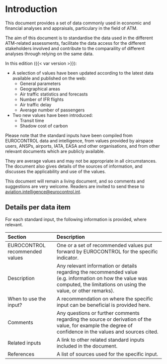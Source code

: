 # Introduction {.unnumbered}

This document provides a set of data commonly used in economic and financial analyses and appraisals, particulary in the field of ATM.

The aim of this document is to standardise the data used in the different ATM-related assessments, facilitate the data access for the different stakeholders involved and contribute to the comparaility of different analyses through relying on the same data.

In this edition ({{< var version >}}):

* A selection of values have been updated according to the latest data available and published on the web:
  + General parameters
  + Geographical areas
  + Air traffic statistics and forecasts
  + Number of IFR flights
  + Air traffic delay
  + Average number of passengers
  
* Two new values have been introduced:
  + Transit time
  + Shadow cost of carbon

Please note that the standard inputs have been compiled from EUROCONTROL data and intelligence, from values provided by airspace users, ANSPs, airports, IATA, EASA and other organisations, and from other relevant documents which are publicly available.

They are average values and may not be appropriate in all circumstances. The document also gives details of the sources of information, and discusses the applicability and use of the values.

This document will remain a living document, and so comments and suggestions are very welcome. Readers are invited to send these to [aviation.intelligence@eurocontrol.int](mailto:aviation.intelligence@eurocontrol.int).

## Details per data item {.unlisted .unnumbered}

For each standard input, the following information is provided, where relevant.

| Section                        | Description                                                                                                                                                                 |
|:----------------------|:------------------------------------------------|
| EUROCONTROL recommended values | One or a set of recommended values put forward by EUROCONTROL for the specific indicator.                                                                                   |
| Description                    | Any relevant information or details regarding the recommended value (e.g. information on how the value was computed, the limitations on using the value, or other remarks). |
| When to use the input?         | A recommendation on where the specific input can be beneficial is provided here.                                                                                            |
| Comments                       | Any questions or further comments regarding the source or derivation of the value, for example the degree of confidence in the values and sources cited.                    |
| Related inputs                 | A link to other related standard inputs included in the document.                                                                                                           |
| References                     | A list of sources used for the specific input.                                                                                                                              |
